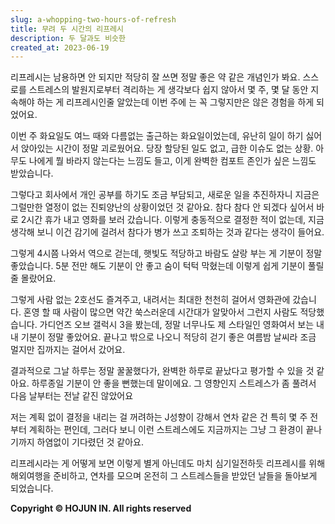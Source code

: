 ```yaml
---
slug: a-whopping-two-hours-of-refresh
title: 무려 두 시간의 리프레시
description: 두 달과도 비슷한
created_at: 2023-06-19
---
```


리프레시는 남용하면 안 되지만 적당히 잘 쓰면 정말 좋은 약 같은 개념인가 봐요. 스스로를 스트레스의 발원지로부터 격리하는 게 생각보다 쉽지
않아서 몇 주, 몇 달 동안 지속해야 하는 게 리프레시인줄 알았는데 이번 주에 는 꼭 그렇지만은 않은 경험을 하게 되었어요.

이번 주 화요일도 여느 때와 다름없는 출근하는 화요일이었는데, 유난히 일이 하기 싫어서 앉아있는 시간이 정말 괴로웠어요. 당장 할당된 일도
없고, 급한 이슈도 없는 상황. 아무도 나에게 뭘 바라지 않는다는 느낌도 들고, 이게 완벽한 컴포트 존인가 싶은 느낌도 받았습니다.

그렇다고 회사에서 개인 공부를 하기도 조금 부담되고, 새로운 일을 추진하자니 지금은 그럴만한 열정이 없는 진퇴양난의 상황이었던 것 같아요.
참다 참다 안 되겠다 싶어서 바로 2시간 휴가 내고 영화를 보러 갔습니다. 이렇게 충동적으로 결정한 적이 없는데, 지금 생각해 보니 이건
감기에 걸려서 참다가 병가 쓰고 조퇴하는 것과 같다는 생각이 들어요.

그렇게 4시쯤 나와서 역으로 걷는데, 햇빛도 적당하고 바람도 살랑 부는 게 기분이 정말 좋았습니다. 5분 전만 해도 기분이 안 좋고 숨이
턱턱 막혔는데 이렇게 쉽게 기분이 풀릴 줄 몰랐어요.

그렇게 사람 없는 2호선도 즐겨주고, 내려서는 최대한 천천히 걸어서 영화관에 갔습니다. 혼영 할 때 사람이 많으면 약간 쑥스러운데 시간대가
알맞아서 그런지 사람도 적당했습니다. 가디언즈 오브 갤럭시 3을 봤는데, 정말 너무나도 제 스타일인 영화여서 보는 내내 기분이 정말
좋았어요. 끝나고 밖으로 나오니 적당히 걷기 좋은 여름밤 날씨라 조금 멀지만 집까지는 걸어서 갔어요.

결과적으로 그날 하루는 정말 꿀꿀했다가, 완벽한 하루로 끝났다고 평가할 수 있을 것 같아요. 하루종일 기분이 안 좋을 뻔했는데 말이에요. 그
영향인지 스트레스가 좀 풀려서 다음 날부터는 전날 같진 않았어요

저는 계획 없이 결정을 내리는 걸 꺼려하는 J성향이 강해서 연차 같은 건 특히 몇 주 전부터 계획하는 편인데, 그러다 보니 이런 스트레스에도
지금까지는 그냥 그 환경이 끝나기까지 하염없이 기다렸던 것 같아요.

리프레시라는 게 어떻게 보면 이렇게 별게 아닌데도 마치 심기일전하듯 리프레시를 위해 해외여행을 준비하고, 연차를 모으며 온전히 그
스트레스들을 받았던 날들을 돌아보게 되었습니다.

**Copyright © HOJUN IN. All rights reserved**

